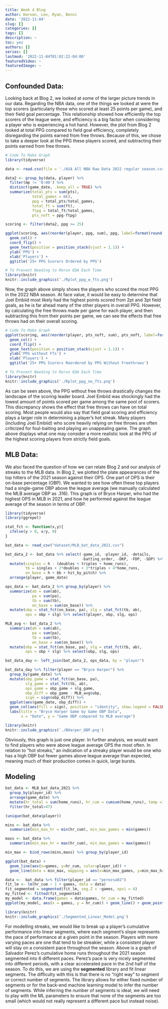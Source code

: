 ```yaml
---
title: Week 4 Blog
author: Haroon, Leo, Ryan, Benni
date: '2022-11-04'
slug: []
categories: []
tags: []
description: ~
toc: yes
authors: []
series: []
lastmod: '2022-11-04T01:02:22-04:00'
featuredVideo: ~
featuredImage: ~
---
```


## Confounded Data:
Looking back at Blog 2, we looked at some of the larger picture trends in our data. Regarding the NBA data, one of the things we looked at were the top scorers (particularly those who scored at least 25 points per game), and their field goal percentage. This relationship showed how efficiently the top scorers of the league were, and efficiency is a big factor when considering a player who is experiencing a hot hand. However, the plot from Blog 2 looked at total PPG compared to field goal efficiency, completely disregarding the points earned from free throws. Because of this, we chose to take a deeper look at the PPG these players scored, and subtracting their points earned from free throws.

```r
# Code To Make Graph
library(tidyverse)

data <- read.csv(file = './ASA All NBA Raw Data 2022 regular season.csv')

data2 <- group_by(data, player) %>%
  filter(mp != '0:00') %>%
  distinct(game_date, .keep_all = TRUE) %>%
  summarize(total_pts = sum(pts),
            total_games = n(),
            ppg = total_pts/total_games,
            total_ft = sum(ft),
            ftpg = total_ft/total_games,
            pts_noft = ppg-ftpg)

scoring <- filter(data2, ppg >= 25)

ggplot(scoring, aes(reorder(player, ppg, sum), ppg, label=format(round(ppg, 2), nsmall = 2))) +
  geom_col() +
  coord_flip() + 
  geom_text(position = position_stack(vjust = 1.1)) +
  ylab('PPG') +
  xlab('Players') +
  ggtitle('25+ PPG Scorers Ordered by PPG')

```

``` r
# To Prevent Needing to Rerun EDA Each Time
library(knitr)
knitr::include_graphics('./Rplot_ppg_w_fts.png')

```

Now, the graph above simply shows the players who scored the most PPG in the 2022 NBA season. At face value, it would be easy to determine that Joel Embiid most likely had the highest points scored from 2pt and 3pt field goals, as he is far ahead many of the other players in overall PPG. However, by calculating the free throws made per game for each player, and then subtracting this from their points per game, we can see the effects that free throws had on their overall scoring.

```r
# Code To Make Graph
ggplot(scoring, aes(reorder(player, pts_noft, sum), pts_noft, label=format(round(pts_noft, 2), nsmall = 2))) +
  geom_col() +
  coord_flip() + 
  geom_text(position = position_stack(vjust = 1.1)) +
  ylab('PPG without FTs') +
  xlab('Players') +
  ggtitle('25+ PPG Scorers Reordered by PPG Without Freethrows')

```

``` r
# To Prevent Needing to Rerun EDA Each Time
library(knitr)
knitr::include_graphics('./Rplot_ppg_no_fts.png')

```

As can be seen above, the PPG without free throws drastically changes the landscape of the scoring leader board. Joel Embiid was shockingly had the lowest amount of points scored per game among the same pool of scorers. This discrepancy shows the effect that free throws can have on total scoring. Most people would also say that field goal scoring and efficiency plays a larger role in determining a player's hot streak. Many players (including Joel Embiid) who score heavily relying on free throws are often criticized for foul-baiting and playing an unappealing game. The graph above displays what one may consider a more realistic look at the PPG of the highest scoring players from strictly field goals.


## MLB Data:
We also faced the question of how we can relate Blog 2 and our analysis of streaks to the MLB data. In Blog 2, we plotted the plate appearances of the top hitters of the 2021 season against their OPS. One part of OPS is their on-base percentage (OBP). We wanted to see how often these top players had a single-game OBP above the league average (we manually calculated the MLB average OBP as .316). This graph is of Bryce Harper, who had the highest OPS in MLB in 2021, and how he performed against the league average of the season in terms of OBP.

```r
library(tidyverse)
library(ggrepel)

stat_fct <- function(x,y){
  ifelse(y > 0, x/y, 0)
}

bat_data <- read_csv("dataset/MLB_bat_data_2021.csv")

bat_data_2 <- bat_data %>% select(-game_id, -player_id, -details,
                                  -batting_order, -DKP, -FDP, -SDP) %>%
  mutate(singles = h - (doubles + triples + home_runs),
         tb = singles + 2*doubles + 3*triples + 4*home_runs,
         on_base = h + bb + hit_by_pitch) %>%
  arrange(player, game_date)

ops_data <- bat_data_2 %>% group_by(player) %>%
  summarize(ab = sum(ab),
            pa = sum(pa),
            tb = sum(tb),
            on_base = sum(on_base)) %>% 
  mutate(obp = stat_fct(on_base, pa), slg = stat_fct(tb, ab),
         ops = obp + slg) %>% select(player, obp, slg, ops)

MLB_avg <- bat_data_2 %>%
  summarize(ab = sum(ab),
            pa = sum(pa),
            tb = sum(tb),
            on_base = sum(on_base)) %>% 
  mutate(obp = stat_fct(on_base, pa), slg = stat_fct(tb, ab),
         ops = obp + slg) %>% select(obp, slg, ops)

bat_data_day <- left_join(bat_data_2, ops_data, by = "player")

bat_data_day %>% filter(player == "Bryce Harper") %>%
  group_by(game_date) %>%
  mutate(obp_game = stat_fct(on_base, pa),
         slg_game = stat_fct(tb, ab),
         ops_game = obp_game + slg_game,
         obp_diff = obp_game - MLB_avg$obp,
         sign = sign(obp_diff)) %>%
  ggplot(aes(game_date, obp_diff)) +
  geom_col(aes(fill = sign), position = "identity", show.legend = FALSE) +
  labs(title = "Bryce Harper Game by Game OBP Data",
       x = "Date", y = "Game OBP compared to MLB average")
```

```r
library(knitr)
knitr::include_graphics('./BHarper_OBP.png')
```

Obviously, this graph is just one player. In further analysis, we would want to find players who were above league average OPS the most often. In relation to “hot streaks,” an indication of a streaky player would be one who has a high OBP but fewer games above league average than expected, meaning much of their production comes in quick, large bursts.

## Modeling
```r
bat_data <- MLB_bat_data_2021 %>% 
  group_by(player_id) %>% 
  arrange(game_date) %>% 
  mutate(hr_total = sum(home_runs), hr_cum = cumsum(home_runs), temp =1, games = cumsum(temp)) %>%
  filter(hr_total>47)

(unique(bat_data$player))

mins <- bat_data %>% 
  summarize(min_max_hr = min(hr_cum), min_max_games = min(games))

maxs <- bat_data %>% 
  summarize(min_max_hr = max(hr_cum), min_max_games = max(games))

min_max <- bind_rows(mins,maxs) %>% group_by(player_id)

ggplot(bat_data) + 
  geom_line(aes(x=games, y=hr_cum, color=player_id)) +
  geom_line(data = min_max, mapping = aes(x=min_max_games, y=min_max_hr, color = player_id), alpha =0.5)

data <-  bat_data %>% filter(player_id == "perezsa02")
fit_lm <- lm(hr_cum ~ 1 + games, data = data)
fit_segmented = segmented(fit_lm, seg.Z = ~games, npsi = 6)
my_fitted <- fitted(fit_segmented)
my_model <- data.frame(games = data$games, hr_cum = my_fitted)
ggplot(my_model, aes(x = games, y = hr_cum)) + geom_line() + geom_point(data = data, aes(x=games, y=hr_cum), color="red", alpha =0.1)
```

```r
library(knitr)
knitr::include_graphics('./Segmented_Linear_Model.png')
```
For modelling streaks, we would like to break up a player's cumulative performance into linear segments, where each segment's slope represents the pace of performance at a given point in the season. Players with more varying paces are one that tend to be streakier, while a consistent player will stay on a consistent pace throughout the season. Above is a graph of Salvador Perez's cumulative home runs throughout the 2021 season segmented into 6 different paces. Perez's pace is very nicely segmented into different periods, with a clear accelerated pace in the 2nd half of the season. To do this, we are using the **segmented** library and fit linear segments. The difficulty with this is that there is no "right way" to segment or correct number of segments. The library allows for either fixed number of segments or for the back-end machine learning model to infer the number of segments. While inferring the number of segments is ideal, we will need to play with the ML parameters to ensure that none of the segments are too small (which would not really represent a different pace but instead noise). 